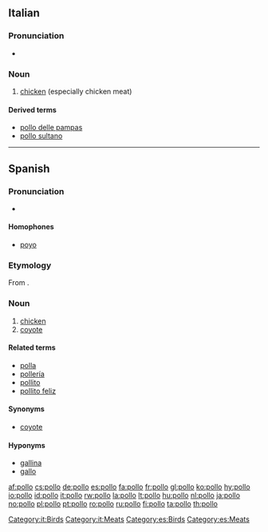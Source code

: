 {{also|pöllö}}
==Italian==

===Pronunciation===
* {{audio|It-il pollo.ogg|Audio}}

===Noun===
{{it-noun|poll|m|o|i}}

# {{context|meats|lang=it}} [[chicken]]  (especially chicken meat)

====Derived terms====
* [[pollo delle pampas]]
* [[pollo sultano]]

[[Category:it:Birds]]
[[Category:it:Meats]]

----

==Spanish==

===Pronunciation===
*{{IPA|['po.ʎo]|['po.jo]|lang=es}}

====Homophones====
* [[poyo]]

===Etymology===
From {{etyl|la|es}} {{term|pullus|lang=la}}.

===Noun===
{{es-noun-m}}

# [[chicken]]
# [[coyote]] {{gloss|Mexican paying to be smuggled illegally into the United States of America}} <!-- possibly not limited to the Mex/USA case? -->

====Related terms====
* [[polla]]
* [[pollería]]
* [[pollito]]
* [[pollito feliz]]

====Synonyms====
*{{sense|coyote}} [[coyote]]

====Hyponyms====
* [[gallina]]
* [[gallo]]

[[Category:es:Birds]]
[[Category:es:Meats]]

[[af:pollo]]
[[cs:pollo]]
[[de:pollo]]
[[es:pollo]]
[[fa:pollo]]
[[fr:pollo]]
[[gl:pollo]]
[[ko:pollo]]
[[hy:pollo]]
[[io:pollo]]
[[id:pollo]]
[[it:pollo]]
[[rw:pollo]]
[[la:pollo]]
[[lt:pollo]]
[[hu:pollo]]
[[nl:pollo]]
[[ja:pollo]]
[[no:pollo]]
[[pl:pollo]]
[[pt:pollo]]
[[ro:pollo]]
[[ru:pollo]]
[[fi:pollo]]
[[ta:pollo]]
[[th:pollo]]